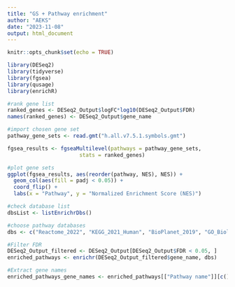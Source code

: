 ```yaml
---
title: "GS + Pathway enrichment"
author: "AEKS"
date: "2023-11-08"
output: html_document
---
```


```r
knitr::opts_chunk$set(echo = TRUE)
```


```r
library(DESeq2)
library(tidyverse)
library(fgsea)
library(qusage)
library(enrichR)
```


```r
#rank gene list
ranked_genes <- DESeq2_Output$logFC*log10(DESeq2_Output$FDR)
names(ranked_genes) <- DESeq2_Output$gene_name

#import chosen gene set
pathway_gene_sets <- read.gmt("h.all.v7.5.1.symbols.gmt")

fgsea_results <- fgseaMultilevel(pathways = pathway_gene_sets, 
                       stats = ranked_genes)

#plot gene sets
ggplot(fgsea_results, aes(reorder(pathway, NES), NES)) + 
  geom_col(aes(fill = padj < 0.05)) +
  coord_flip() + 
  labs(x = "Pathway", y = "Normalized Enrichment Score (NES)")

```


```r
#check database list
dbsList <- listEnrichrDbs()

#choose pathway databases
dbs <- c("Reactome_2022", "KEGG_2021_Human", "BioPlanet_2019", "GO_Biological_Process_2023", "GO_Cellular_Component_2023", "GO_Molecular_Function_2023", "MSigDB_Hallmark_2020", "GWAS_Catalog_2023")

#Filter FDR
DESeq2_Output_filtered <- DESeq2_Output[DESeq2_Output$FDR < 0.05, ]
enriched_pathways <- enrichr(DESeq2_Output_filtered$gene_name, dbs)

#Extract gene names
enriched_pathways_gene_names <- enriched_pathways[["Pathway name"]][c(), c(), drop = FALSE]

```



